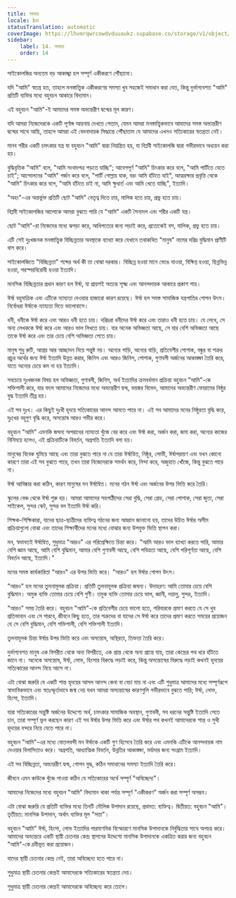 ```yaml
---
title: সমন্বয়
locale: bn
statusTranslation: automatic
coverImage: https://lhvmrqwrcowdvduuaukz.supabase.co/storage/v1/object/public/strapi-uploads/small_cover-educacion-fundamental.webp-2d51a7828a2b1309555be27f7e2a61a0.webp
sidebar:
    label: 14. সমন্বয়
    order: 14
---
```

সাইকোলজির অন্যতম বড় আকাঙ্খা হল সম্পূর্ণ একীকরণে পৌঁছানো।

যদি "আমি" স্বতন্ত্র হত, তাহলে মনস্তাত্ত্বিক একীকরণের সমস্যা খুব সহজেই সমাধান করা যেত, কিন্তু দুর্ভাগ্যবশত "আমি" প্রতিটি ব্যক্তির মধ্যে বহুবচন আকারে বিদ্যমান।

এই বহুবচন "আমি"-ই আমাদের সমস্ত অভ্যন্তরীণ দ্বন্দ্বের মূল কারণ।

যদি আমরা নিজেদেরকে একটি পূর্ণাঙ্গ আয়নায় দেখতে পেতাম, যেমন আমরা মনস্তাত্ত্বিকভাবে আমাদের সমস্ত অভ্যন্তরীণ দ্বন্দ্বের সাথে আছি, তাহলে আমরা এই বেদনাদায়ক সিদ্ধান্তে পৌঁছাতাম যে আমাদের এখনও সত্যিকারের স্বতন্ত্রতা নেই।

মানব শরীর একটি চমৎকার যন্ত্র যা বহুবচন "আমি" দ্বারা নিয়ন্ত্রিত হয়, যা বিপ্লবী সাইকোলজি দ্বারা গভীরভাবে অধ্যয়ন করা হয়।

বুদ্ধিবৃত্তিক "আমি" বলে, "আমি সংবাদপত্র পড়তে যাচ্ছি"; আবেগপূর্ণ "আমি" চিৎকার করে বলে, "আমি পার্টিতে যেতে চাই"; আন্দোলনের "আমি" গর্জন করে বলে, "পার্টি গোল্লায় যাক, বরং আমি হাঁটতে যাই", আত্মরক্ষার প্রবৃত্তি থেকে "আমি" চিৎকার করে বলে, "আমি হাঁটতে চাই না, আমি ক্ষুধার্ত এবং আমি খেতে যাচ্ছি", ইত্যাদি।

"অহং"-এর অন্তর্ভুক্ত প্রতিটি ছোট "আমি" নেতৃত্ব দিতে চায়, মালিক হতে চায়, প্রভু হতে চায়।

বিপ্লবী সাইকোলজির আলোকে আমরা বুঝতে পারি যে "আমি" একটি সৈন্যদল এবং শরীর একটি যন্ত্র।

ছোট "আমি"-রা নিজেদের মধ্যে ঝগড়া করে, আধিপত্যের জন্য লড়াই করে, প্রত্যেকেই বস, মালিক, প্রভু হতে চায়।

এটি সেই দুঃখজনক মনস্তাত্ত্বিক বিচ্ছিন্নতার অবস্থাকে ব্যাখ্যা করে যেখানে তথাকথিত "মানুষ" নামের দরিদ্র বুদ্ধিমান প্রাণীটি বাস করে।

সাইকোলজিতে "বিচ্ছিন্নতা" শব্দের অর্থ কী তা বোঝা দরকার। বিচ্ছিন্ন হওয়া মানে ভেঙে যাওয়া, বিক্ষিপ্ত হওয়া, ছিন্নভিন্ন হওয়া, পরস্পরবিরোধী হওয়া ইত্যাদি।

মানসিক বিচ্ছিন্নতার প্রধান কারণ হল ঈর্ষা, যা প্রায়শই অত্যন্ত সূক্ষ্ম এবং আনন্দদায়ক আকারে প্রকাশ পায়।

ঈর্ষা বহুমাত্রিক এবং এটিকে ন্যায্যতা দেওয়ার হাজারো কারণ রয়েছে। ঈর্ষা হল সমস্ত সামাজিক যন্ত্রপাতির গোপন উৎস। নির্বোধরা ঈর্ষাকে ন্যায্যতা দিতে ভালোবাসে।

ধনী, ধনীকে ঈর্ষা করে এবং আরও ধনী হতে চায়। দরিদ্ররা ধনীদের ঈর্ষা করে এবং তারাও ধনী হতে চায়। যে লেখে, সে অন্য লেখককে ঈর্ষা করে এবং আরও ভাল লিখতে চায়। যার অনেক অভিজ্ঞতা আছে, সে যার বেশি অভিজ্ঞতা আছে তাকে ঈর্ষা করে এবং তার চেয়ে বেশি অভিজ্ঞতা পেতে চায়।

মানুষ শুধু রুটি, আশ্রয় আর আচ্ছাদন নিয়ে সন্তুষ্ট নয়। অন্যের গাড়ি, অন্যের বাড়ি, প্রতিবেশীর পোশাক, বন্ধুর বা শত্রুর প্রচুর অর্থের জন্য ঈর্ষা ইত্যাদি উন্নত করার, জিনিস এবং আরও জিনিস, পোশাক, গুণাবলী অর্জনের আকাঙ্ক্ষা তৈরি করে, যাতে অন্যের চেয়ে কম না হয় ইত্যাদি।

সবচেয়ে দুঃখজনক বিষয় হল অভিজ্ঞতা, গুণাবলী, জিনিস, অর্থ ইত্যাদির ক্রমবর্ধমান প্রক্রিয়া বহুবচন "আমি"-কে শক্তিশালী করে, যার ফলে আমাদের নিজেদের মধ্যে অভ্যন্তরীণ দ্বন্দ্ব, ভয়ঙ্কর বিভেদ, আমাদের অভ্যন্তরীণ ফোরামের নিষ্ঠুর যুদ্ধ ইত্যাদি তীব্র হয়।

এই সব দুঃখ। এর কিছুই দুঃখী হৃদয়ে সত্যিকারের আনন্দ আনতে পারে না। এই সব আমাদের মনের নিষ্ঠুরতা বৃদ্ধি করে, দুঃখের বহুগুণ বৃদ্ধি করে, অসন্তোষ আরও গভীর করে।

বহুবচন "আমি" এমনকি জঘন্য অপরাধের ন্যায্যতা খুঁজে বের করে এবং ঈর্ষা করা, অর্জন করা, জমা করা, অন্যের কাজের বিনিময়ে হলেও, এই প্রক্রিয়াটিকে বিবর্তন, অগ্রগতি ইত্যাদি বলা হয়।

মানুষের বিবেক ঘুমিয়ে আছে এবং তারা বুঝতে পারে না যে তারা ঈর্ষান্বিত, নিষ্ঠুর, লোভী, ঈর্ষাপরায়ণ এবং যখন কোনো কারণে তারা এই সব বুঝতে পারে, তখন তারা নিজেদেরকে সমর্থন করে, নিন্দা করে, অজুহাত খোঁজে, কিন্তু বুঝতে পারে না।

ঈর্ষা আবিষ্কার করা কঠিন, কারণ মানুষের মন ঈর্ষান্বিত। মনের গঠন ঈর্ষা এবং অর্জনের উপর ভিত্তি করে তৈরি।

স্কুলের বেঞ্চ থেকে ঈর্ষা শুরু হয়। আমরা আমাদের সহপাঠীদের সেরা বুদ্ধি, সেরা গ্রেড, সেরা পোশাক, সেরা জুতা, সেরা সাইকেল, সুন্দর স্কেট, সুন্দর বল ইত্যাদি ঈর্ষা করি।

শিক্ষক-শিক্ষিকারা, যাদের ছাত্র-ছাত্রীদের ব্যক্তিত্ব গঠনের জন্য আহ্বান জানানো হয়, তাদের উচিত ঈর্ষার অসীম প্রক্রিয়াগুলো বোঝা এবং তাদের শিক্ষার্থীদের মনের মধ্যে বোঝার জন্য উপযুক্ত ভিত্তি স্থাপন করা।

মন, স্বভাবতই ঈর্ষান্বিত, শুধুমাত্র "আরও" এর পরিপ্রেক্ষিতে চিন্তা করে। "আমি আরও ভাল ব্যাখ্যা করতে পারি, আমার বেশি জ্ঞান আছে, আমি বেশি বুদ্ধিমান, আমার বেশি গুণাবলী আছে, বেশি পবিত্রতা আছে, বেশি পরিপূর্ণতা আছে, বেশি বিবর্তন আছে, ইত্যাদি।"

মনের সমস্ত কার্যকারিতা "আরও" এর উপর ভিত্তি করে। "আরও" হল ঈর্ষার গোপন উৎস।

"আরও" হল মনের তুলনামূলক প্রক্রিয়া। প্রতিটি তুলনামূলক প্রক্রিয়া জঘন্য। উদাহরণ: আমি তোমার চেয়ে বেশি বুদ্ধিমান। অমুক ব্যক্তি তোমার চেয়ে বেশি গুণী। তমুক ব্যক্তি তোমার চেয়ে ভাল, জ্ঞানী, দয়ালু, সুন্দর, ইত্যাদি।

"আরও" সময় তৈরি করে। বহুবচন "আমি"-কে প্রতিবেশীর চেয়ে ভালো হতে, পরিবারকে প্রমাণ করতে যে সে খুব প্রতিভাবান এবং সে পারবে, জীবনে কিছু হতে, তার শত্রুদের বা যাদের সে ঈর্ষা করে তাদের প্রমাণ করতে সময়ের প্রয়োজন যে সে বেশি বুদ্ধিমান, বেশি শক্তিশালী, বেশি শক্তিশালী ইত্যাদি।

তুলনামূলক চিন্তা ঈর্ষার উপর ভিত্তি করে এবং অসন্তোষ, অস্থিরতা, তিক্ততা তৈরি করে।

দুর্ভাগ্যবশত মানুষ এক বিপরীত থেকে অন্য বিপরীতে, এক প্রান্ত থেকে অন্য প্রান্তে যায়, তারা কেন্দ্রের পথ ধরে হাঁটতে জানে না। অনেকে অসন্তোষ, ঈর্ষা, লোভ, হিংসার বিরুদ্ধে লড়াই করে, কিন্তু অসন্তোষের বিরুদ্ধে লড়াই কখনই হৃদয়ের সত্যিকারের আনন্দ নিয়ে আসে না।

এটা বোঝা জরুরি যে একটি শান্ত হৃদয়ের আসল আনন্দ কেনা বা বেচা যায় না এবং এটি শুধুমাত্র আমাদের মধ্যে সম্পূর্ণরূপে স্বাভাবিকভাবে এবং স্বতঃস্ফূর্তভাবে জন্ম নেয় যখন আমরা অসন্তোষের কারণগুলি গভীরভাবে বুঝতে পারি; ঈর্ষা, লোভ, হিংসা, ইত্যাদি।

যারা সত্যিকারের সন্তুষ্টি অর্জনের উদ্দেশ্যে অর্থ, চমৎকার সামাজিক অবস্থান, গুণাবলী, সব ধরনের সন্তুষ্টি ইত্যাদি পেতে চান, তারা সম্পূর্ণ ভুল করছেন কারণ এই সব ঈর্ষার উপর ভিত্তি করে এবং ঈর্ষার পথ কখনই আমাদেরকে শান্ত ও সুখী হৃদয়ের বন্দরে নিয়ে যেতে পারে না।

বহুবচন "আমি"-এর মধ্যে বোতলবন্দী মন ঈর্ষাকে একটি গুণ হিসেবে তৈরি করে এবং এমনকি এটিকে আনন্দদায়ক নাম দেওয়ার বিলাসিতাও করে। অগ্রগতি, আধ্যাত্মিক বিবর্তন, উন্নতির আকাঙ্ক্ষা, মর্যাদার জন্য সংগ্রাম ইত্যাদি।

এই সব বিচ্ছিন্নতা, অভ্যন্তরীণ দ্বন্দ্ব, গোপন যুদ্ধ, কঠিন সমাধানের সমস্যা ইত্যাদি তৈরি করে।

জীবনে এমন কাউকে খুঁজে পাওয়া কঠিন যে সত্যিকারের অর্থে সম্পূর্ণ "অবিচ্ছেদ্য"।

আমাদের নিজেদের মধ্যে বহুবচন "আমি" বিদ্যমান থাকা পর্যন্ত সম্পূর্ণ "একীকরণ" অর্জন করা সম্পূর্ণ অসম্ভব।

এটা বোঝা জরুরি যে প্রতিটি ব্যক্তির মধ্যে তিনটি মৌলিক উপাদান রয়েছে, প্রথমত: ব্যক্তিত্ব। দ্বিতীয়ত: বহুবচন "আমি"। তৃতীয়ত: মানসিক উপাদান, অর্থাৎ ব্যক্তির মূল "সত্তা"।

বহুবচন "আমি" ঈর্ষা, হিংসা, লোভ ইত্যাদির পারমাণবিক বিস্ফোরণে মানসিক উপাদানকে নির্বুদ্ধিতার সাথে অপচয় করে। আমাদের অভ্যন্তরে একটি স্থায়ী চেতনার কেন্দ্র স্থাপনের উদ্দেশ্যে মানসিক উপাদানকে একত্রিত করার জন্য বহুবচন "আমি"-কে দ্রবীভূত করা প্রয়োজন।

যাদের স্থায়ী চেতনার কেন্দ্র নেই, তারা অবিচ্ছেদ্য হতে পারে না।

শুধুমাত্র স্থায়ী চেতনার কেন্দ্রই আমাদেরকে সত্যিকারের স্বতন্ত্রতা দেয়।

শুধুমাত্র স্থায়ী চেতনার কেন্দ্রই আমাদেরকে অবিচ্ছেদ্য করে তোলে।

